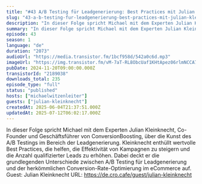 ```yaml
---
title: "#43 A/B Testing für Leadgenerierung: Best Practices mit Julian Kleinknecht"
slug: "43-a-b-testing-fur-leadgenerierung-best-practices-mit-julian-kleinknecht"
description: "In dieser Folge spricht Michael mit dem Experten Julian Kleinknecht, Co-Founder und Geschäftsführer von ConversionBoosting, über die Kunst des A/B Testings im Bereich der Leadgenerierung. Kleinknecht enthüllt wertvolle Best Practices, die helfen, die Effektivität von Kampagnen zu steigern und die Anzahl qualifizierter Leads zu erhöhen. Dabei deckt er die grundlegenden Unterschiede zwischen A/B Testing für Leadgenerierung und der herkömmlichen Conversion-Rate-Optimierung im eCommerce auf. Guest: Julian Kleinknecht URL: https://de.cro.cafe/guest/julian-kleinknecht"
summary: "In dieser Folge spricht Michael mit dem Experten Julian Kleinknecht, Co-Founder und Geschäftsführer von ConversionBoosting, über die Kunst des A/B Testings im Bereich der Leadgenerierung. Kleinknecht enthüllt wertvolle Best Practices, die helfen, die Effektivität von Kampagnen zu steigern und die Anzahl qualifizierter Leads zu erhöhen. Dabei deckt er die grundlegenden Unterschiede zwischen A/B Testing für Leadgenerierung und der herkömmlichen Conversion-Rate-Optimierung im eCommerce auf. Guest: Julian Kleinknecht URL: https://de.cro.cafe/guest/julian-kleinknecht"
episode: 43
season: 1
language: "de"
duration: "2073"
audioUrl: "https://media.transistor.fm/1bcf958d/542a0c6d.mp3"
imageUrl: "https://img.transistor.fm/vM-7aT-RL8ObcUaf1KHtApez06rlmNCCA7adf0GctBQ/rs:fill:3000:3000:1/q:60/aHR0cHM6Ly9pbWct/dXBsb2FkLXByb2R1/Y3Rpb24udHJhbnNp/c3Rvci5mbS9hYzVk/NTlhMmFiNTY4OTc2/ZTExMGFmY2NiYmFj/OWI5Mi5qcGc.webp"
pubDate: 2024-11-20T09:00:00.000Z
transistorId: "2189038"
downloads_total: 235
episode_type: "full"
status: "published"
hosts: ["michaelwitzenleiter"]
guests: ["julian-kleinknecht"]
createdAt: 2025-06-04T21:37:51.000Z
updatedAt: 2025-07-12T06:02:17.000Z
---
```


In dieser Folge spricht Michael mit dem Experten Julian Kleinknecht, Co-Founder und Geschäftsführer von ConversionBoosting, über die Kunst des A/B Testings im Bereich der Leadgenerierung. Kleinknecht enthüllt wertvolle Best Practices, die helfen, die Effektivität von Kampagnen zu steigern und die Anzahl qualifizierter Leads zu erhöhen. Dabei deckt er die grundlegenden Unterschiede zwischen A/B Testing für Leadgenerierung und der herkömmlichen Conversion-Rate-Optimierung im eCommerce auf. Guest: Julian Kleinknecht URL: https://de.cro.cafe/guest/julian-kleinknecht
